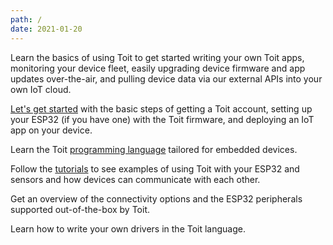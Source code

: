 ```yaml
---
path: /
date: 2021-01-20
---
```


<Title>Documentation</Title>

Learn the basics of using Toit to get started writing your own Toit apps,
monitoring your device fleet, easily upgrading device firmware and app updates
over-the-air, and pulling device data via our external APIs into your own IoT cloud.

<Boxes>
<Box title="Quick start guide" to="/getstarted/quick_start">

[Let's get started](getstarted/quick_start) with the basic steps of getting a Toit account, setting up your ESP32 (if you have one) with
the Toit firmware, and deploying an IoT app on your device.

</Box>

<Box title="Toit language guide" to="/language/language">

Learn the Toit [programming language](language/language) tailored for embedded devices.

</Box>
<Box title="Tutorial" to="/platform/tutorials">

Follow the [tutorials](platform/tutorials) to see examples of using Toit with your ESP32 and sensors and how devices can communicate with each other.

</Box>
<Box title="Hardware" to="/hardware">

Get an overview of the connectivity options and the ESP32 peripherals supported out-of-the-box by Toit.

Learn how to write your own drivers in the Toit language.

</Box>
</Boxes>
